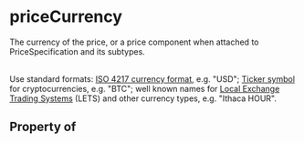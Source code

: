   

# priceCurrency

The currency of the price, or a price component when attached to <Link href="/PriceSpecification">PriceSpecification</Link> and its subtypes.<br/><br/>

Use standard formats: <a href="http://en.wikipedia.org/wiki/ISO_4217">ISO 4217 currency format</a>, e.g. "USD"; <a href="https://en.wikipedia.org/wiki/List_of_cryptocurrencies">Ticker symbol</a> for cryptocurrencies, e.g. "BTC"; well known names for <a href="https://en.wikipedia.org/wiki/Local_exchange_trading_system">Local Exchange Trading Systems</a> (LETS) and other currency types, e.g. "Ithaca HOUR".

## Property of



